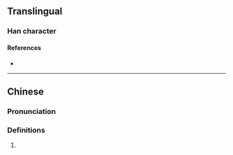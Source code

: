 {{character info}}
==Translingual==

===Han character===
{{Han char|rn=85|rad=水|as=07|sn=10|four=31140|canj=EAMJ|ids=⿰氵旰}}

====References====
* {{Han ref|kx=0626.040|dkj=17522|dj=1027.130|hdz=31622.040|uh=6D86|ud=28038|bh=D254|bd=53844}}

----

==Chinese==
{{zh-forms}}

===Pronunciation===
{{zh-pron
|m=hàn
|c=hon6
|mc=
|oc=
|ma=
|cat=v
}}

===Definitions===
{{zh-hanzi}}

# {{zh-only|涆涆|to [[flow]] [[rapidly]] (of [[water]])}}